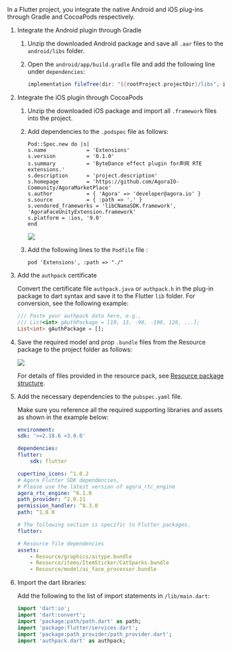 <PlatformWrapper platform="flutter">
In a Flutter project, you integrate the native Android and iOS plug-ins through Gradle and CocoaPods respectively. 

1. Integrate the Android plugin through Gradle

    1. Unzip the downloaded Android package and save all `.aar` files to the `android/libs` folder.

    1. Open the `android/app/build.gradle` file and add the following line under `dependencies`:
        
        ```groovy
        implementation fileTree(dir: "${rootProject.projectDir}/libs", include: ["*.aar"])
        ```

1. Integrate the iOS plugin through CocoaPods

    1. Unzip the downloaded iOS package and import all `.framework` files into the project.
    1. Add dependencies to the `.podspec` file as follows:

        ```
        Pod::Spec.new do |s|
        s.name             = 'Extensions'
        s.version          = '0.1.0'
        s.summary          = 'ByteDance effect plugin for声网 RTE extensions.'
        s.description      = 'project.description'
        s.homepage         = 'https://github.com/AgoraIO-Community/AgoraMarketPlace'
        s.author           = { 'Agora' => 'developer@agora.io' }
        s.source           = { :path => '.' }
        s.vendored_frameworks = 'libCNamaSDK.framework', 'AgoraFaceUnityExtension.framework'
        s.platform = :ios, '9.0'
        end
        ```

        ![](/images/extensions-marketplace/faceunity-ios-integration.png)

    1. Add the following lines to the `Podfile` file :
        
        ```
        pod 'Extensions', :path => "./"
        ```

1. Add the `authpack` certificate

    Convert the certificate file `authpack.java` or `authpack.h` in the plug-in package to dart syntax and save it to the Flutter `lib` folder. For conversion, see the following example:

    ```dart
    /// Paste your authpack data here, e.g.,
    /// List<int> gAuthPackage = [10, 13, -98, -100, 126, ...];
    List<int> gAuthPackage = [];
    ```

1. Save the required model and prop `.bundle` files from the Resource package to the project folder as follows:

    ![](/images/extensions-marketplace/faceunity-fluter-resources.png)

    For details of files provided in the resource pack, see [Resource package structure](#resource-package-structure).

1. Add the necessary dependencies to the `pubspec.yaml` file.

    Make sure you reference all the required supporting libraries and assets as shown in the example below:

    ```yaml
    environment:
    sdk: '>=2.18.6 <3.0.0'

    dependencies:
    flutter:
        sdk: flutter

    cupertino_icons: ^1.0.2
    # Agora Flutter SDK dependencies, 
    # Please use the latest version of agora_rtc_engine
    agora_rtc_engine: ^6.1.0
    path_provider: ^2.0.11
    permission_handler: ^8.3.0
    path: ^1.8.0

    # The following section is specific to Flutter packages.
    flutter:

    # Resource file dependencies
    assets:
        - Resource/graphics/aitype.bundle
        - Resource/items/ItemSticker/CatSparks.bundle
        - Resource/model/ai_face_processor.bundle
    ```

1. Import the dart libraries:

    Add the following to the list of import statements in `/lib/main.dart`:

    ```dart
    import 'dart:io';
    import 'dart:convert';
    import 'package:path/path.dart' as path;
    import 'package:flutter/services.dart';
    import 'package:path_provider/path_provider.dart';
    import 'authpack.dart' as authpack;
    ```

</PlatformWrapper>